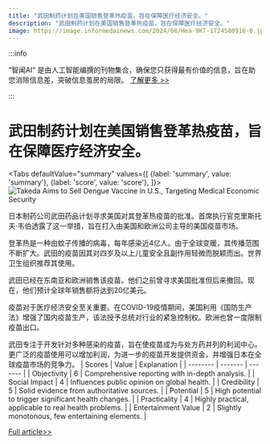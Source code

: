 ```yaml
---
title: "武田制药计划在美国销售登革热疫苗，旨在保障医疗经济安全。"
description: "武田制药计划在美国销售登革热疫苗，旨在保障医疗经济安全。"
image: https://image.informedainews.com/2024/08/Hea-9KT-1724580916-0.jpg
---
```



:::info

“智闻AI“ 是由人工智能编撰的刊物集合，确保您只获得最有价值的信息，旨在助您消除信息差，突破信息茧房的局限。  [了解更多 >>](/)

:::

# 武田制药计划在美国销售登革热疫苗，旨在保障医疗经济安全。


<Tabs
	defaultValue="summary"
	values={[
	{label: 'summary', value: 'summary'},
	{label: 'score', value: 'score'},
]}>
<TabItem value="summary">
<img
  src="https://image.informedainews.com/2024/08/Hea-9KT-1724580916-0.jpg"
  alt="Takeda Aims to Sell Dengue Vaccine in U.S., Targeting Medical Economic Security"
/>



日本制药公司武田药品计划寻求美国对其登革热疫苗的批准。首席执行官克里斯托夫·韦伯透露了这一举措，旨在打入由美国和欧洲公司主导的美国疫苗市场。

登革热是一种由蚊子传播的病毒，每年感染近4亿人。由于全球变暖，其传播范围不断扩大。武田的疫苗因其对四岁及以上儿童安全且副作用轻微而脱颖而出。世界卫生组织推荐其使用。

武田已经在东南亚和欧洲销售该疫苗。他们之前曾寻求美国批准但后来撤回。现在，他们预计全球年销售额将达到20亿美元。

疫苗对于医疗经济安全至关重要。在COVID-19疫情期间，美国利用《国防生产法》增强了国内疫苗生产，该法授予总统对行业的紧急控制权。欧洲也曾一度限制疫苗出口。

武田专注于开发针对多种感染的疫苗，旨在使疫苗成为与处方药并列的利润中心。更广泛的疫苗使用可以增加利润，为进一步的疫苗开发提供资金，并增强日本在全球疫苗市场的竞争力。
</TabItem>
<TabItem value="score">
	| Scores     | Value   | Explanation |
	| -------- | ------- | ------- |
	| Objectivity  | 6    | Comprehensive reporting with in-depth analysis.    |
	| Social Impact | 4     | Influences public opinion on global health.    |
	| Credibility    | 5    | Solid evidence from authoritative sources.    |
	| Potential    | 5    | High potential to trigger significant health changes.    |
	| Practicality    | 4    | Highly practical, applicable to real health problems.    |
	| Entertainment Value    | 2    | Slightly monotonous, few entertaining elements.    |
</TabItem>
</Tabs>

[Full article>>](https://asia.nikkei.com/Business/Pharmaceuticals/Japan-s-Takeda-aims-to-sell-vaccines-in-U.S.-targeting-dengue-first)
